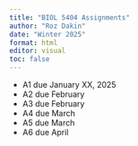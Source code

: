 ```yaml
---
title: "BIOL 5404 Assignments"
author: "Roz Dakin"
date: "Winter 2025"
format: html
editor: visual
toc: false
---
```


-   A1 due January XX, 2025
-   A2 due February
-   A3 due February
-   A4 due March
-   A5 due March
-   A6 due April
